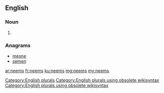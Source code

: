 ==English==

===Noun===
{{head|en}}

# {{plural of|neem}}

===Anagrams===
* [[mesne#English|mesne]]
* [[semen#English|semen]]

[[Category:English plurals]][[Category:English plurals using obsolete wikisyntax]][[Category:English plurals using obsolete wikisyntax]]

[[ar:neems]]
[[fr:neems]]
[[ku:neems]]
[[mg:neems]]
[[my:neems]]